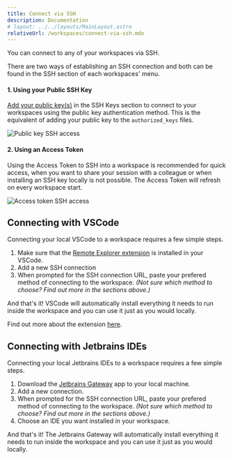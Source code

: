 ```yaml
---
title: Connect via SSH
description: Documentation
# layout: ../../layouts/MainLayout.astro
relativeUrl: /workspaces/connect-via-ssh.mdx
---
```


You can connect to any of your workspaces via SSH.

There are two ways of establishing an SSH connection and both can be found in the SSH section of each workspaces' menu.

#### 1. Using your Public SSH Key

[Add your public key(s)](/configuration/ssh-keys) in the SSH Keys section to connect to your workspaces using the public key authentication method. This is the equivalent of adding your public key to the `authorized_keys` files.

![Public key SSH access](@assets/img/workspaces/ssh-public-key.png)

#### 2. Using an Access Token

Using the Access Token to SSH into a workspace is recommended for quick access, when you want to share your session with a colleague or when installing an SSH key locally is not possible. The Access Token will refresh on every workspace start.

![Access token SSH access](@assets/img/workspaces/ssh-access-token.png)

## Connecting with VSCode

Connecting your local VSCode to a workspace requires a few simple steps.

1. Make sure that the [Remote Explorer extension](https://marketplace.visualstudio.com/items?itemName=ms-vscode.remote-explorer) is installed in your VSCode.
2. Add a new SSH connection
3. When prompted for the SSH connection URL, paste your prefered method of connecting to the workspace. _(Not sure which method to choose? Find out more in the sections above.)_

And that's it! VSCode will automatically install everything it needs to run inside the workspace and you can use it just as you would locally.

Find out more about the extension [here](https://code.visualstudio.com/docs/remote/ssh).

## Connecting with Jetbrains IDEs

Connecting your local Jetbrains IDEs to a workspace requires a few simple steps.

1. Download the [Jetbrains Gateway](https://www.jetbrains.com/remote-development/gateway/) app to your local machine.
2. Add a new connection.
3. When prompted for the SSH connection URL, paste your prefered method of connecting to the workspace. _(Not sure which method to choose? Find out more in the sections above.)_
4. Choose an IDE you want installed in your workspace.

And that's it! The Jetbrains Gateway will automatically install everything it needs to run inside the workspace and you can use it just as you would locally.
